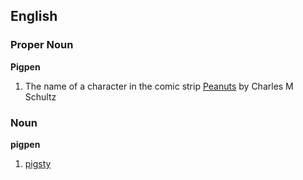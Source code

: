 ==English==
===Proper Noun===
'''Pigpen'''
#The name of a character in the comic strip [[Peanuts]] by Charles M Schultz
===Noun===
'''pigpen'''
# [[pigsty]]